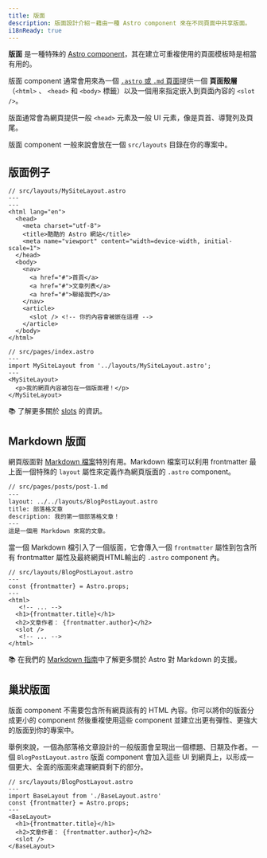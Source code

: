 ```yaml
---
title: 版面
description: 版面設計介紹－藉由一種 Astro component 來在不同頁面中共享版面。
i18nReady: true
---
```


**版面** 是一種特殊的 [Astro component](/zh-tw/basics/astro-components/)，其在建立可重複使用的頁面模板時是相當有用的。

版面 component 通常會用來為一個 [`.astro` 或 `.md` 頁面](/zh-tw/basics/astro-pages/)提供一個 **頁面殼層** （`<html>` 、 `<head>` 和 `<body>` 標籤）以及一個用來指定嵌入到頁面內容的 `<slot />`。 

版面通常會為網頁提供一般 `<head>` 元素及一般 UI 元素，像是頁首、導覽列及頁尾。

版面 component 一般來說會放在一個 `src/layouts` 目錄在你的專案中。

## 版面例子

```astro
// src/layouts/MySiteLayout.astro
---
---
<html lang="en">
  <head>
    <meta charset="utf-8">
    <title>酷酷的 Astro 網站</title>
    <meta name="viewport" content="width=device-width, initial-scale=1">
  </head>
  <body>
    <nav>
      <a href="#">首頁</a>
      <a href="#">文章列表</a>
      <a href="#">聯絡我們</a>
    </nav>
    <article>
      <slot /> <!-- 你的內容會被嵌在這裡 -->
    </article>
  </body>
</html>
```

```astro {3} /</?MySiteLayout>/
// src/pages/index.astro
---
import MySiteLayout from '../layouts/MySiteLayout.astro';
---
<MySiteLayout>
  <p>我的網頁內容被包在一個版面裡！</p>
</MySiteLayout>
```

📚 了解更多關於 [slots](/zh-tw/basics/astro-components/#slots) 的資訊。

## Markdown 版面

網頁版面對 [Markdown 檔案](/zh-tw/guides/markdown-content/#markdown-and-mdx-pages)特別有用。Markdown 檔案可以利用 frontmatter 最上面一個特殊的 `layout` 屬性來定義作為網頁版面的 `.astro` component。

```markdown {3}
// src/pages/posts/post-1.md
---
layout: ../../layouts/BlogPostLayout.astro
title: 部落格文章
description: 我的第一個部落格文章！
---
這是一個用 Markdown 來寫的文章。
```

當一個 Markdown 檔引入了一個版面，它會傳入一個 `frontmatter` 屬性到包含所有 frontmatter 屬性及最終網頁HTML輸出的 `.astro` component 內。


```astro /frontmatter(?:.\w+)?/
// src/layouts/BlogPostLayout.astro
---
const {frontmatter} = Astro.props;
---
<html>
   <!-- ... -->
  <h1>{frontmatter.title}</h1>
  <h2>文章作者： {frontmatter.author}</h2>
  <slot />
   <!-- ... -->
</html>
```
📚 在我們的 [Markdown 指南](/zh-tw/guides/markdown-content/)中了解更多關於 Astro 對 Markdown 的支援。

## 巢狀版面

版面 component 不需要包含所有網頁該有的 HTML 內容。你可以將你的版面分成更小的 component 然後重複使用這些 component 並建立出更有彈性、更強大的版面到你的專案中。

舉例來說，一個為部落格文章設計的一般版面會呈現出一個標題、日期及作者。一個 `BlogPostLayout.astro` 版面 component 會加入這些 UI 到網頁上，以形成一個更大、全面的版面來處理網頁剩下的部分。

```astro {3} /</?BaseLayout>/
// src/layouts/BlogPostLayout.astro
---
import BaseLayout from './BaseLayout.astro'
const {frontmatter} = Astro.props;
---
<BaseLayout>
  <h1>{frontmatter.title}</h1>
  <h2>文章作者： {frontmatter.author}</h2>
  <slot />
</BaseLayout>
```
